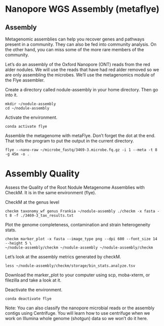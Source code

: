 <!--The pdf from the summer workshop has instructions on classifying reads and assembly contigs with Centrifuge. We won't do it here since they will learn Centrifuge with the Illumina data and we have already done the reads with krakenuniq.-->

# Nanopore WGS Assembly (metaflye)\

## Assembly

Metagenomic assemblies can help you recover genes and pathways present in a community. They can also be fed into community analysis. On the other hand, you can miss some of the more rare members of the community.

Let's do an assembly of the Oxford Nanopore (ONT) reads from the red alder nodules. We will use the reads that have had red alder removed so we are only assembling the microbes. We'll use the metagenomics module of the Flye assembler.

Create a directory called nodule-assembly in your home directory. Then go into it.

```
mkdir ~/nodule-assembly
cd ~/nodule-assembly
```


Activate the environment.

```
conda activate flye
```

Assemble the metagenome with metaFlye. Don't forget the dot at the end. That tells the program to put the output in the current directory.

```
flye --nano-raw ~/microbe_fastq/3469-3.microbe.fq.gz -i 1 --meta -t 8 -g 45m -o .
```


# Assembly Quality

Assess the Quality of the Root Nodule Metagenome Assemblies with CheckM. It is in the same environment (flye).

CheckM at the genus level

```
checkm taxonomy_wf genus Frankia ~/nodule-assembly ./checkm -x fasta -t 8 -f ./3469-3_tax_results.txt
```

Plot the genome completeness, contamination and strain heterogeneity stats.

```
checkm marker_plot -x fasta --image_type png --dpi 600 --font_size 14 --height 5 \
~/nodule-assembly/checkm ~/nodule-assembly ~/nodule-assembly/checkm
```

Let's look at the assembly metrics generated by checkM.

```
less ~/nodule-assembly/checkm/storage/bin_stats.analyze.tsv
```

Download the marker_plot to your computer using scp, moba-xterm, or filezilla and take a look at it.


Deactivate the environment.

```
conda deactivate flye
```

Note: You can also classify the nanopore microbial reads or the assembly contigs using Centrifuge. You will learn how to use centrifuge when we work on Illumina whole genome (shotgun) data so we won't do it here.
